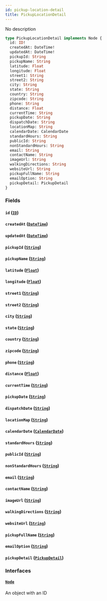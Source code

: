 ```yaml
---
id: pickup-location-detail
title: PickupLocationDetail
---
```


No description

```graphql
type PickupLocationDetail implements Node {
  id: ID!
  createdAt: DateTime!
  updatedAt: DateTime!
  pickupId: String
  pickupName: String
  latitude: Float
  longitude: Float
  street1: String
  street2: String
  city: String
  state: String
  country: String
  zipcode: String
  phone: String
  distance: Float
  currentTime: String
  pickupDate: String
  dispatchDate: String
  locationMap: String
  calendarDate: CalendarDate
  standardHours: String
  publicId: String
  nonStandardHours: String
  email: String
  contactName: String
  imageUrl: String
  walkingDirections: String
  websiteUrl: String
  pickupFullName: String
  emailOption: String
  pickupDetail: PickupDetail
}
```

### Fields

#### `id` ([`ID`](../../order-view-service/scalars/id))

#### `createdAt` ([`DateTime`](../../order-view-service/scalars/date-time))

#### `updatedAt` ([`DateTime`](../../order-view-service/scalars/date-time))

#### `pickupId` ([`String`](../../order-view-service/scalars/string))

#### `pickupName` ([`String`](../../order-view-service/scalars/string))

#### `latitude` ([`Float`](../../order-view-service/scalars/float))

#### `longitude` ([`Float`](../../order-view-service/scalars/float))

#### `street1` ([`String`](../../order-view-service/scalars/string))

#### `street2` ([`String`](../../order-view-service/scalars/string))

#### `city` ([`String`](../../order-view-service/scalars/string))

#### `state` ([`String`](../../order-view-service/scalars/string))

#### `country` ([`String`](../../order-view-service/scalars/string))

#### `zipcode` ([`String`](../../order-view-service/scalars/string))

#### `phone` ([`String`](../../order-view-service/scalars/string))

#### `distance` ([`Float`](../../order-view-service/scalars/float))

#### `currentTime` ([`String`](../../order-view-service/scalars/string))

#### `pickupDate` ([`String`](../../order-view-service/scalars/string))

#### `dispatchDate` ([`String`](../../order-view-service/scalars/string))

#### `locationMap` ([`String`](../../order-view-service/scalars/string))

#### `calendarDate` ([`CalendarDate`](../../order-view-service/objects/calendar-date))

#### `standardHours` ([`String`](../../order-view-service/scalars/string))

#### `publicId` ([`String`](../../order-view-service/scalars/string))

#### `nonStandardHours` ([`String`](../../order-view-service/scalars/string))

#### `email` ([`String`](../../order-view-service/scalars/string))

#### `contactName` ([`String`](../../order-view-service/scalars/string))

#### `imageUrl` ([`String`](../../order-view-service/scalars/string))

#### `walkingDirections` ([`String`](../../order-view-service/scalars/string))

#### `websiteUrl` ([`String`](../../order-view-service/scalars/string))

#### `pickupFullName` ([`String`](../../order-view-service/scalars/string))

#### `emailOption` ([`String`](../../order-view-service/scalars/string))

#### `pickupDetail` ([`PickupDetail`](../../order-view-service/objects/pickup-detail))

### Interfaces

#### [`Node`](../../order-view-service/interfaces/node)

An object with an ID

